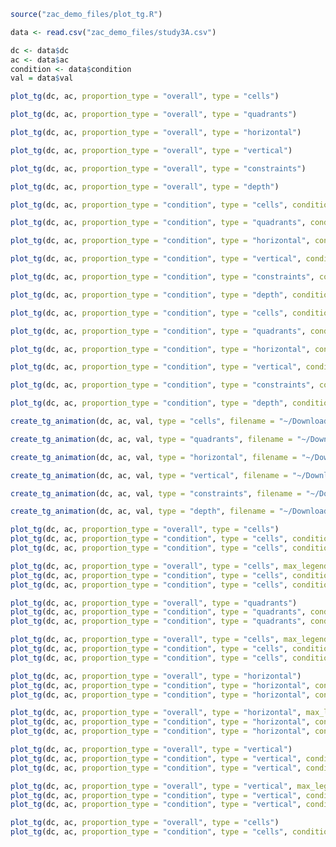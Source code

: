 ```r
source("zac_demo_files/plot_tg.R")
```

```r
data <- read.csv("zac_demo_files/study3A.csv")
```   

```r
dc <- data$dc
ac <- data$ac
condition <- data$condition
val = data$val
```

```r
plot_tg(dc, ac, proportion_type = "overall", type = "cells")

plot_tg(dc, ac, proportion_type = "overall", type = "quadrants")

plot_tg(dc, ac, proportion_type = "overall", type = "horizontal")

plot_tg(dc, ac, proportion_type = "overall", type = "vertical")

plot_tg(dc, ac, proportion_type = "overall", type = "constraints")

plot_tg(dc, ac, proportion_type = "overall", type = "depth")
```

```r
plot_tg(dc, ac, proportion_type = "condition", type = "cells", condition_col = condition)

plot_tg(dc, ac, proportion_type = "condition", type = "quadrants", condition_col = condition)

plot_tg(dc, ac, proportion_type = "condition", type = "horizontal", condition_col = condition)

plot_tg(dc, ac, proportion_type = "condition", type = "vertical", condition_col = condition)

plot_tg(dc, ac, proportion_type = "condition", type = "constraints", condition_col = condition)

plot_tg(dc, ac, proportion_type = "condition", type = "depth", condition_col = condition)
```

```r
plot_tg(dc, ac, proportion_type = "condition", type = "cells", condition_col = condition, comparison_type = "difference")

plot_tg(dc, ac, proportion_type = "condition", type = "quadrants", condition_col = condition, comparison_type = "difference")

plot_tg(dc, ac, proportion_type = "condition", type = "horizontal", condition_col = condition, comparison_type = "difference")

plot_tg(dc, ac, proportion_type = "condition", type = "vertical", condition_col = condition, comparison_type = "difference")

plot_tg(dc, ac, proportion_type = "condition", type = "constraints", condition_col = condition, comparison_type = "difference")

plot_tg(dc, ac, proportion_type = "condition", type = "depth", condition_col = condition, comparison_type = "difference")
```

```r
create_tg_animation(dc, ac, val, type = "cells", filename = "~/Downloads/cells.gif")

create_tg_animation(dc, ac, val, type = "quadrants", filename = "~/Downloads/quadrants.gif")

create_tg_animation(dc, ac, val, type = "horizontal", filename = "~/Downloads/horizontal.gif")

create_tg_animation(dc, ac, val, type = "vertical", filename = "~/Downloads/vertical.gif")

create_tg_animation(dc, ac, val, type = "constraints", filename = "~/Downloads/constraints.gif")

create_tg_animation(dc, ac, val, type = "depth", filename = "~/Downloads/depth.gif")
```


```r
plot_tg(dc, ac, proportion_type = "overall", type = "cells")
plot_tg(dc, ac, proportion_type = "condition", type = "cells", condition_col = condition)
plot_tg(dc, ac, proportion_type = "condition", type = "cells", condition_col = condition, comparison_type = "difference")
```

```r
plot_tg(dc, ac, proportion_type = "overall", type = "cells", max_legend=30)
plot_tg(dc, ac, proportion_type = "condition", type = "cells", condition_col = condition, max_legend=30)
plot_tg(dc, ac, proportion_type = "condition", type = "cells", condition_col = condition, comparison_type = "difference", max_legend=10, min_legend=-10)
```

```r
plot_tg(dc, ac, proportion_type = "overall", type = "quadrants")
plot_tg(dc, ac, proportion_type = "condition", type = "quadrants", condition_col = condition)
plot_tg(dc, ac, proportion_type = "condition", type = "quadrants", condition_col = condition, comparison_type = "difference")
```

```r
plot_tg(dc, ac, proportion_type = "overall", type = "cells", max_legend=70, min_legend=-10)
plot_tg(dc, ac, proportion_type = "condition", type = "cells", condition_col = condition, max_legend=50)
plot_tg(dc, ac, proportion_type = "condition", type = "cells", condition_col = condition, comparison_type = "difference", max_legend=10, min_legend=-10)
```

```r
plot_tg(dc, ac, proportion_type = "overall", type = "horizontal")
plot_tg(dc, ac, proportion_type = "condition", type = "horizontal", condition_col = condition)
plot_tg(dc, ac, proportion_type = "condition", type = "horizontal", condition_col = condition, comparison_type = "difference")
```

```r
plot_tg(dc, ac, proportion_type = "overall", type = "horizontal", max_legend=70, min_legend=-10)
plot_tg(dc, ac, proportion_type = "condition", type = "horizontal", condition_col = condition, max_legend=50)
plot_tg(dc, ac, proportion_type = "condition", type = "horizontal", condition_col = condition, comparison_type = "difference", max_legend=10, min_legend=-10)
```

```r
plot_tg(dc, ac, proportion_type = "overall", type = "vertical")
plot_tg(dc, ac, proportion_type = "condition", type = "vertical", condition_col = condition)
plot_tg(dc, ac, proportion_type = "condition", type = "vertical", condition_col = condition, comparison_type = "difference")
```

```r
plot_tg(dc, ac, proportion_type = "overall", type = "vertical", max_legend=70, min_legend=-10)
plot_tg(dc, ac, proportion_type = "condition", type = "vertical", condition_col = condition, max_legend=50)
plot_tg(dc, ac, proportion_type = "condition", type = "vertical", condition_col = condition, comparison_type = "difference", max_legend=10, min_legend=-10)
```

```r
plot_tg(dc, ac, proportion_type = "overall", type = "cells")
plot_tg(dc, ac, proportion_type = "condition", type = "cells", condition_col = condition)
```